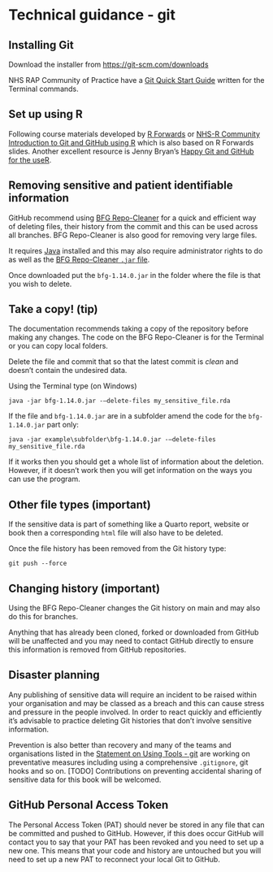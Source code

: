 # Technical guidance - git {#tech-git}

## Installing Git

Download the installer from [https://git-scm.com/downloads](https://git-scm.com/downloads)

NHS RAP Community of Practice have a [Git Quick Start Guide](https://nhsdigital.github.io/rap-community-of-practice/training_resources/git/quick_start_guides/git_quick_start_guide/) written for the Terminal commands.

## Set up using R

Following course materials developed by [R Forwards](https://forwards.github.io/workshops/package-dev-modules/slides/02-setting-up-system/setting-up-system.html#1) or [NHS-R Community Introduction to Git and GitHub using R](https://intro-git-github.nhsrcommunity.com/) which is also based on R Forwards slides. Another excellent resource is Jenny Bryan's [Happy Git and GitHub for the useR](https://happygitwithr.com/).

## Removing sensitive and patient identifiable information

GitHub recommend using [BFG Repo-Cleaner](https://rtyley.github.io/bfg-repo-cleaner/) for a quick and efficient way of deleting files, their history from the commit and this can be used across all branches.
BFG Repo-Cleaner is also good for removing very large files.

It requires [Java](https://www.java.com/en/download/manual.jsp) installed and this may also require administrator rights to do as well as the [BFG Repo-Cleaner `.jar` file](https://repo1.maven.org/maven2/com/madgag/bfg/1.14.0/bfg-1.14.0.jar).

Once downloaded put the `bfg-1.14.0.jar` in the folder where the file is that you wish to delete.

:::{.callout-tip collapse=false appearance='default' icon=true}
## Take a copy! (tip)
The documentation recommends taking a copy of the repository before making any changes. The code on the BFG Repo-Cleaner is for the Terminal or you can copy local folders.
:::

Delete the file and commit that so that the latest commit is _clean_ and doesn't contain the undesired data.

Using the Terminal type (on Windows)

```
java -jar bfg-1.14.0.jar -–delete-files my_sensitive_file.rda

```
If the file and `bfg-1.14.0.jar` are in a subfolder amend the code for the `bfg-1.14.0.jar` part only:

```
java -jar example\subfolder\bfg-1.14.0.jar -–delete-files my_sensitive_file.rda

```

If it works then you should get a whole list of information about the deletion.
However, if it doesn't work then you will get information on the ways you can use the program.

:::{.callout-important collapse=false appearance='default' icon=true}
## Other file types (important)
If the sensitive data is part of something like a Quarto report, website or book then a corresponding `html` file will also have to be deleted.
:::

Once the file history has been removed from the Git history type:

```
git push --force

```
:::{.callout-important collapse=false appearance='default' icon=true}
## Changing history (important)
Using the BFG Repo-Cleaner changes the Git history on main and may also do this for branches.

Anything that has already been cloned, forked or downloaded from GitHub will be unaffected and you may need to contact GitHub directly to ensure this information is removed from GitHub repositories.
:::

## Disaster planning

Any publishing of sensitive data will require an incident to be raised within your organisation and may be classed as a breach and this can cause stress and pressure in the people involved.
In order to react quickly and efficiently it's advisable to practice deleting Git histories that don't involve sensitive information.

Prevention is also better than recovery and many of the teams and organisations listed in the [Statement on Using Tools - git](#github-examples) are working on preventative measures including using a comprehensive `.gitignore`, git hooks and so on.
[TODO] Contributions on preventing accidental sharing of sensitive data for this book will be welcomed.

## GitHub Personal Access Token

The Personal Access Token (PAT) should never be stored in any file that can be committed and pushed to GitHub.
However, if this does occur GitHub will contact you to say that your PAT has been revoked and you need to set up a new one.
This means that your code and history are untouched but you will need to set up a new PAT to reconnect your local Git to GitHub.
